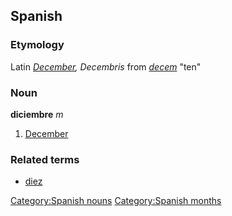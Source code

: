 ==Spanish== 
===Etymology===
Latin ''[[December]], Decembris'' from ''[[decem]]'' "ten"
===Noun=== 
'''diciembre''' ''m'' 

# [[December]] 

===Related terms===
*[[diez]]

[[Category:Spanish nouns]]
[[Category:Spanish months]]